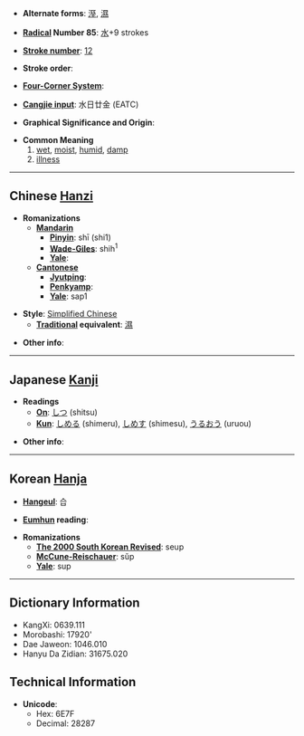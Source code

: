 * '''Alternate forms''': [[溼]], [[濕]]

* '''[[Wiktionary:Chinese radical index| Radical]] Number 85''': [[Wiktionary:Chinese radical index 水|水]]+9 strokes

* '''[[Wiktionary:Chinese total strokes index|Stroke number]]''': [[Wiktionary:Chinese total strokes index 12|12]]

* '''Stroke order''': 

* '''[[Wiktionary:Chinese four corner index|Four-Corner System]]''': 

* '''[[Wiktionary:Chinese Cangjie index|Cangjie input]]''': 水日廿金 (EATC)

* '''Graphical Significance and Origin''': 

* '''Common Meaning'''
*#[[wet]], [[moist]], [[humid]], [[damp]]
*# [[illness]]

----

== Chinese [[Hanzi]] ==

* '''Romanizations'''
** '''[[Mandarin]]'''
*** '''[[Pinyin]]''': shī (shi1)
*** '''[[Wade-Giles]]''': shih<sup>1</sup>
*** '''[[Yale]]''': 
** '''[[Cantonese]]'''
*** '''[[Jyutping]]''':
*** '''[[Penkyamp]]''': 
*** '''[[Yale]]''': sap1

* '''Style''': [[Simplified Chinese]] 
** '''[[Traditional Chinese|Traditional]] equivalent''': [[濕]]

* '''Other info''': 

----

== Japanese [[Kanji]] ==

* '''Readings'''
** '''[[On]]''': [[しつ]] (shitsu)
** '''[[Kun]]''': [[しめる]] (shimeru), [[しめす]] (shimesu), [[うるおう]] (uruou)

* '''Other info''':  

----

== Korean [[Hanja]] ==

* '''[[Hangeul]]''': 습

* '''[[Eumhun]] reading''': 

* '''Romanizations'''
** '''[[The 2000 South Korean Revised Romanization|The 2000 South Korean Revised]]''': seup
** '''[[McCune-Reischauer]]''': sŭp
** '''[[Yale]]''': sup

----

== Dictionary Information ==

* KangXi: 0639.111
* Morobashi: 17920'
* Dae Jaweon: 1046.010
* Hanyu Da Zidian: 31675.020

== Technical Information ==

* '''Unicode''':
** Hex: 6E7F
** Decimal: 28287